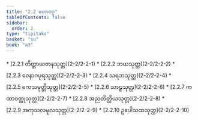 ```yaml
---
title: "2.2 မဟာဝဂ္ဂ"
tableOfContents: false
sidebar:
  order: 2
type: "tipitaka"
basket: "su"
book: "a3"
---
```



<DynamicBreadcrumb />



<TableOfContents book="a3" section="2.2">
* [2.2.1 တိတ္ထာယတနသုတ္တ](2-2/2-2-1)
* [2.2.2 ဘယသုတ္တ](2-2/2-2-2)
* [2.2.3 ဝေနာဂပုရသုတ္တ](2-2/2-2-3)
* [2.2.4 သရဘသုတ္တ](2-2/2-2-4)
* [2.2.5 ကေသမုတ္တိသုတ္တ](2-2/2-2-5)
* [2.2.6 သာဠှသုတ္တ](2-2/2-2-6)
* [2.2.7 ကထာဝတ္ထုသုတ္တ](2-2/2-2-7)
* [2.2.8 အညတိတ္ထိယသုတ္တ](2-2/2-2-8)
* [2.2.9 အကုသလမူလသုတ္တ](2-2/2-2-9)
* [2.2.10 ဥပေါသထသုတ္တ](2-2/2-2-10)
</TableOfContents>